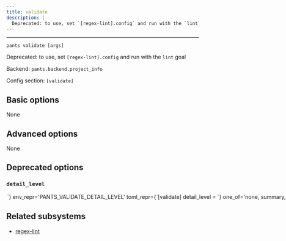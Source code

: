 ```yaml
---
title: validate
description: |
  Deprecated: to use, set `[regex-lint].config` and run with the `lint` goal
---
```



---

```
pants validate [args]
```

Deprecated: to use, set `[regex-lint].config` and run with the `lint` goal

Backend: <span className="color--primary">`pants.backend.project_info`</span>

Config section: <span className="color--primary">`[validate]`</span>

<span className={styles.options}>

## Basic options

None

## Advanced options

None

## Deprecated options

### `detail_level`

<Option
  cli_repr={`--validate-detail-level=<DetailLevel>`}
  env_repr='PANTS_VALIDATE_DETAIL_LEVEL'
  toml_repr={`[validate]
detail_level = <DetailLevel>`}
  one_of='none, summary, nonmatching, names, all'
  default_repr={`nonmatching`}
  removal_version='2.11.0.dev0'
  removal_hint={'Use `[regex-lint].detail_level` instead, which behaves the same.'}
>

How much detail to emit to the console.

</Option>

## Related subsystems

- [regex-lint](../subsystems/regex-lint.mdx)

</span>
